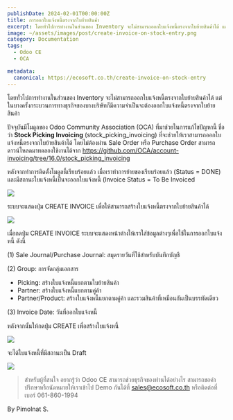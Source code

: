 ```yaml
---
publishDate: 2024-02-01T00:00:00Z
title: การออกใบแจ้งหนี้ตรงจากใบย้ายสินค้า 
excerpt: โดยทั่วไปการทำงานในส่วนของ Inventory จะไม่สามารถออกใบแจ้งหนี้ตรงจากใบย้ายสินค้าได้ แต่ในบางครั้งกระบวนการทางธุรกิจของบางบริษัทก็มีความจำเป็นจะต้องออกใบแจ้งหนี้ตรงจากใบย้ายสินค้า
image: ~/assets/images/post/create-invoice-on-stock-entry.png
category: Documentation
tags:
  - Odoo CE
  - OCA

metadata:
  canonical: https://ecosoft.co.th/create-invoice-on-stock-entry
---
```


โดยทั่วไปการทำงานในส่วนของ Inventory จะไม่สามารถออกใบแจ้งหนี้ตรงจากใบย้ายสินค้าได้ แต่ในบางครั้งกระบวนการทางธุรกิจของบางบริษัทก็มีความจำเป็นจะต้องออกใบแจ้งหนี้ตรงจากใบย้ายสินค้า

ปัจจุบันมีโมดูลของ Odoo Community Association (OCA) ที่มาช่วยในการแก้ไขปัญหานี้ ชื่อว่า **Stock Picking Invoicing** (stock_picking_invoicing) ที่จะช่วยให้เราสามารถออกใบแจ้งหนี้ตรงจากใบย้ายสินค้าได้ โดยไม่ต้องผ่าน Sale Order หรือ Purchase Order สามารถดาวน์โหลดมาทดลองใช้งานได้จาก https://github.com/OCA/account-invoicing/tree/16.0/stock_picking_invoicing

หลังจากทำการติดตั้งโมดูลนี้เรียบร้อยแล้ว เมื่อเราทำการย้ายของเรียบร้อยแล้ว (Status = DONE) และมีสถานะใบแจ้งหนี้เป็นจะออกใบแจ้งหนี้ (Invoice Status = To Be Invoiced

![](~/assets/images/post/create-invoice-on-stock-entry_1.webp)

ระบบจะแสดงปุ่ม CREATE INVOICE เพื่อให้สามารถสร้างใบแจ้งหนี้ตรงจากใบย้ายสินค้าได้

![](~/assets/images/post/create-invoice-on-stock-entry_2.webp)

เมื่อกดปุ่ม CREATE INVOICE ระบบจะแสดงหน้าต่างให้เราใส่ข้อมูลต่างๆเพื่อใช้ในการออกใบแจ้งหนี้ ดังนี้

(1) Sale Journal/Purchase Journal: สมุดรายวันที่ใช้สำหรับบันทึกบัญชี

(2) Group: การจัดกลุ่มเอกสาร
  - Picking: สร้างใบแจ้งหนี้แยกตามใบย้ายสินค้า
  - Partner: สร้างใบแจ้งหนี้แยกตามคู่ค้า
  - Partner/Product: สร้างใบแจ้งหนี้แยกตามคู่ค้า และรวมสินค้าที่เหมือนกันเป็นบรรทัดเดียว

(3) Invoice Date: วันที่ออกใบแจ้งหนี้

หลังจากนั้นให้กดปุ่ม CREATE เพื่อสร้างใบแจ้งหนี้

![](~/assets/images/post/create-invoice-on-stock-entry_3.webp)

จะได้ใบแจ้งหนี้ที่มีสถานะเป็น Draft


![](~/assets/images/post/create-invoice-on-stock-entry_4.webp)


> สำหรับผู้ที่สนใจ อยากรู้ว่า Odoo CE สามารถช่วยธุรกิจของท่านได้อย่างไร สามารถขอคำปรึกษาหรือนัดหมายให้เราเข้าไป Demo กันได้ที่ sales@ecosoft.co.th หรือติดต่อที่เบอร์ 061-860-1994

By Pimolnat S.
